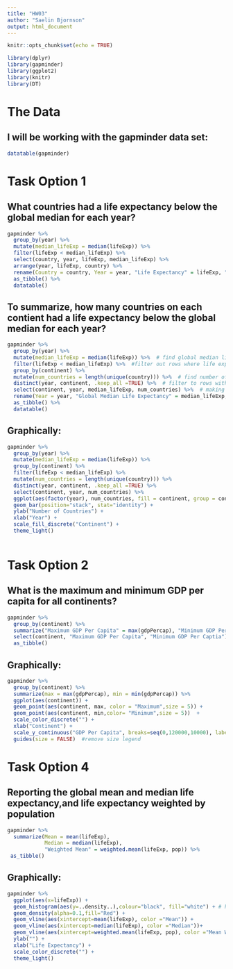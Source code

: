 ```yaml
---
title: "HW03"
author: "Saelin Bjornson"
output: html_document
---
```


```r
knitr::opts_chunk$set(echo = TRUE)
```

```r
library(dplyr)
library(gapminder)
library(ggplot2)
library(knitr)
library(DT)
```
# The Data
## I will be working with the gapminder data set:


```r
datatable(gapminder)

```


# Task Option 1
## What countries had a life expectancy below the global median for each year?

```r
gapminder %>%
  group_by(year) %>%
  mutate(median_lifeExp = median(lifeExp)) %>%
  filter(lifeExp < median_lifeExp) %>%
  select(country, year, lifeExp, median_lifeExp) %>%
  arrange(year, lifeExp, country) %>%
  rename(Country = country, Year = year, "Life Expectancy" = lifeExp, "Global Median Life Expectancy" = median_lifeExp) %>%
  as_tibble() %>%
  datatable()
```

## To summarize, how many countries on each contient had a life expectancy below the global median for each year?


```r
gapminder %>%
  group_by(year) %>%
  mutate(median_lifeExp = median(lifeExp)) %>%  # find global median life expectancy for each year
  filter(lifeExp < median_lifeExp) %>%  #filter out rows where life expectancy is less than the global mean
  group_by(continent) %>%
  mutate(num_countries = length(unique(country))) %>%  # find number of countries per continent  
  distinct(year, continent, .keep_all =TRUE) %>%  # filter to rows with distinct combinations of continents and year (becuase otherwise they are duplicated for some reason),keeping all other columns as well
  select(continent, year, median_lifeExp, num_countries) %>%  # making the table
  rename(Year = year, "Global Median Life Expectancy" = median_lifeExp, "Number of Countries" = num_countries) %>%
  as_tibble() %>%
  datatable()
```

## Graphically:
```r
gapminder %>%
  group_by(year) %>%
  mutate(median_lifeExp = median(lifeExp)) %>%
  group_by(continent) %>%
  filter(lifeExp < median_lifeExp) %>%
  mutate(num_countries = length(unique(country))) %>%
  distinct(year, continent, .keep_all =TRUE) %>%  
  select(continent, year, num_countries) %>%
  ggplot(aes(factor(year), num_countries, fill = continent, group = continent)) + #group by and color by continent, change year to discrete categories
  geom_bar(position="stack", stat="identity") +
  ylab("Number of Countries") + 
  xlab("Year") +
  scale_fill_discrete("Continent") +
  theme_light()
  
```



# Task Option 2
## What is the maximum and minimum GDP per capita for all continents?
<div class="col2">
```r
gapminder %>%
  group_by(continent) %>%
  summarize("Maximum GDP Per Capita" = max(gdpPercap), "Minimum GDP Per Captia" = min(gdpPercap)) %>%
  select(continent, "Maximum GDP Per Capita", "Minimum GDP Per Captia") %>%
  as_tibble()

```
## Graphically:
```r
gapminder %>%
  group_by(continent) %>%
  summarize(max = max(gdpPercap), min = min(gdpPercap)) %>%
  ggplot(aes(continent)) +
  geom_point(aes(continent, max, color = "Maximum",size = 5)) +
  geom_point(aes(continent, min,color= "Minimum",size = 5))  +
  scale_color_discrete("") +
  xlab("Continent") +
  scale_y_continuous("GDP Per Capita", breaks=seq(0,120000,10000), labels=waiver()) +  #set y axis breaks
  guides(size = FALSE)  #remove size legend

```



# Task Option 4
## Reporting the global mean and median life expectancy,and life expectancy weighted by population
<div class="col2">
```r
gapminder %>%
  summarize(Mean = mean(lifeExp),
            Median = median(lifeExp),
            "Weighted Mean" = weighted.mean(lifeExp, pop)) %>%
 as_tibble()
```
## Graphically:
```r
gapminder %>%
  ggplot(aes(x=lifeExp)) +
  geom_histogram(aes(y=..density..),colour="black", fill="white") + # have to change "counts" to "density" to overlay density plot
  geom_density(alpha=0.1,fill="Red") +
  geom_vline(aes(xintercept=mean(lifeExp), color ="Mean")) +
  geom_vline(aes(xintercept=median(lifeExp), color ="Median"))+
  geom_vline(aes(xintercept=weighted.mean(lifeExp, pop), color ="Mean Weighted by Population")) +
  ylab("") +
  xlab("Life Expectancy") +
  scale_color_discrete("") +
  theme_light()

```


